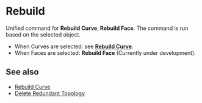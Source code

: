 
# Rebuild

<Reference shortcut="" command="Rebuild" button="Right of Command Bar" />

Unified command for **Rebuild Curve**, **Rebuild Face**. The command is run based on the selected object.
  - When Curves are selected: see [**Rebuild Curve**](rebuild-curve).
  - When Faces are selected: **Rebuild Face** (Currently under development).

## See also
- [Rebuild Curve](rebuild-curve)
- [Delete Redundant Topology](delete-redundant-topology)